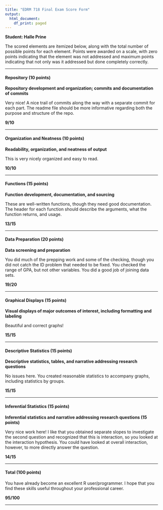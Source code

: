 ```yaml
---
title: "EDRM 718 Final Exam Score Form"
output:
  html_document:
    df_print: paged
---
```


**Student: Halle Prine**

The scored elements are itemized below, along with the total number of possible points for each element. Points were awarded on a scale, with zero points indicating that the element was not addressed and maximum points indicating that not only was it addressed but done completely correctly.

***

#### Repository (10 points)

**Repository development and organization; commits and documentation of commits**

Very nice! A nice trail of commits along the way with a separate commit for each part. The readme file should be more informative regarding both the purpose and structure of the repo.

**9/10**

***

#### Organization and Neatness (10 points)

**Readability, organization, and neatness of output**

This is very nicely organized and easy to read.

**10/10**

***

#### Functions (15 points)

**Function development, documentation, and sourcing**

These are well-written functions, though they need good documentation. The header for each function should describe the arguments, what the function returns, and usage.

**13/15**

***

#### Data Preparation (20 points)

**Data screening and preparation**

You did much of the prepping work and some of the checking, though you did not catch the ID problem that needed to be fixed. You checked the range of GPA, but not other variables. You did a good job of joining data sets.

**19/20**

***

#### Graphical Displays (15 points)

**Visual displays of major outcomes of interest, including formatting and labeling**

Beautiful and correct graphs!

**15/15**

***

#### Descriptive Statistics (15 points)

**Descriptive statistics, tables, and narrative addressing research questions**

No issues here. You created reasonable statistics to accompany graphs, including statistics by groups.

**15/15**

***

#### Inferential Statistics (15 points)

**Inferential statistics and narrative addressing research questions (15 points)**

Very nice work here! I like that you obtained separate slopes to investigate the second question and recognized that this is interaction, so you looked at the interaction hypothesis. You could have looked at overall interaction, however, to more directly answer the question.

**14/15**

***

#### Total (100 points)

You have already become an excellent R user/programmer. I hope that you find these skills useful throughout your professional career.

**95/100**

***
